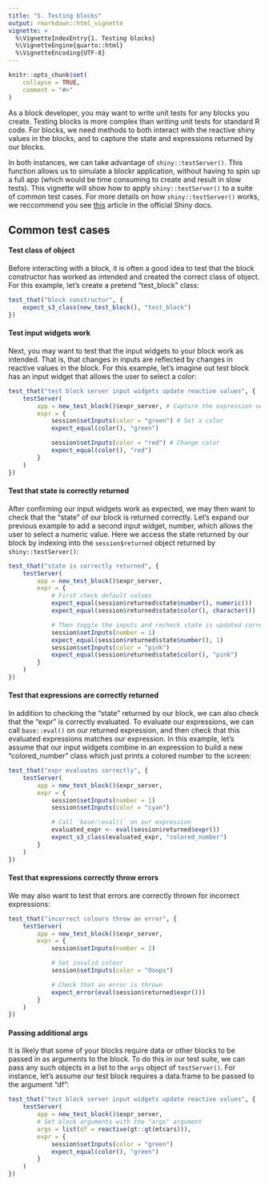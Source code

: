 ```yaml
---
title: "5. Testing blocks"
output: rmarkdown::html_vignette
vignette: >
  %\VignetteIndexEntry{1. Testing blocks}
  %\VignetteEngine{quarto::html}
  %\VignetteEncoding{UTF-8}
---
```


```r
knitr::opts_chunk$set(
    collapse = TRUE,
    comment = "#>"
)
```

As a block developer, you may want to write unit tests for any blocks you create.
Testing blocks is more complex than writing unit tests for standard R code.
For blocks, we need methods to both interact with the reactive shiny values in the blocks, and to capture the state and expressions returned by our blocks.

In both instances, we can take advantage of `shiny::testServer()`.
This function allows us to simulate a blockr application, without having to spin up a full app (which would be time consuming to create and result in slow tests). This vignette will show how to apply `shiny::testServer()` to a suite of common test cases. For more details on how `shiny::testServer()` works, we reccommend you see [this](https://shiny.posit.co/r/articles/improve/server-function-testing/) article in the official Shiny docs.

## Common test cases

#### Test class of object

Before interacting with a block, it is often a good idea to test that the block constructor has worked as intended and created the correct class of object.
For this example, let's create a pretend "test_block" class:

```r
test_that("block constructor", {
    expect_s3_class(new_test_block(), "test_block")
})
```

#### Test input widgets work

Next, you may want to test that the input widgets to your block work as intended.
That is, that changes in inputs are reflected by changes in reactive values in the block.
For this example, let's imagine out test block has an input widget that allows the user to select a color:

```r
test_that("test block server input widgets update reactive values", {
    testServer(
        app = new_test_block()$expr_server, # Capture the expression server
        expr = {
            session$setInputs(color = "green") # Set a color
            expect_equal(color(), "green")

            session$setInputs(color = "red") # Change color
            expect_equal(color(), "red")
        }
    )
})
```

#### Test that state is correctly returned

After confirming our input widgets work as expected, we may then want to check that the "state" of our block is returned correctly.
Let's expand our previous example to add a second input widget, number, which allows the user to select a numeric value.
Here we access the state returned by our block by indexing into the `session$returned` object returned by `shiny::testServer()`:

```r
test_that("state is correctly returned", {
    testServer(
        app = new_test_block()$expr_server,
        expr = {
            # First check default values
            expect_equal(session$returned$state$number(), numeric())
            expect_equal(session$returned$state$color(), character())

            # Then toggle the inputs and recheck state is updated correctly
            session$setInputs(number = 1)
            expect_equal(session$returned$state$number(), 1)
            session$setInputs(color = "pink")
            expect_equal(session$returned$state$color(), "pink")
        }
    )
})
```

#### Test that expressions are correctly returned

In addition to checking the "state" returned by our block, we can also check that the "expr" is correctly evaluated.
To evaluate our expressions, we can call `base::eval()` on our returned expression, and then check that this evaluated expressions matches our expression.
In this example, let's assume that our input widgets combine in an expression to build a new "colored_number" class which just prints a colored number to the screen:

```r
test_that("expr evaluates correctly", {
    testServer(
        app = new_test_block()$expr_server,
        expr = {
            session$setInputs(number = 1)
            session$setInputs(color = "cyan")

            # Call `base::eval()` on our expression
            evaluated_expr <- eval(session$returned$expr())
            expect_s3_class(evaluated_expr, "colored_number")
        }
    )
})
```

#### Test that expressions correctly throw errors
We may also want to test that errors are correctly thrown for incorrect expressions:

```r
test_that("incorrect colours throw an error", {
    testServer(
        app = new_test_block()$expr_server,
        expr = {
            session$setInputs(number = 2)

            # Set invalid colour
            session$setInputs(color = "Ooops")

            # Check that an error is thrown
            expect_error(eval(session$returned$expr()))
        }
    )
})
```

#### Passing additional args

It is likely that some of your blocks require data or other blocks to be passed in as arguments to the block.
To do this in our test suite, we can pass any such objects in a list to the `args` object of `testServer()`.
For instance, let's assume our test block requires a data.frame to be passed to the argument "df":

```r
test_that("test block server input widgets update reactive values", {
    testServer(
        app = new_test_block()$expr_server,
        # Set block arguments with the "args" argument
        args = list(df = reactive(gt::gt(mtcars))),
        expr = {
            session$setInputs(color = "green")
            expect_equal(color(), "green")
        }
    )
})
```
